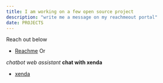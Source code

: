 ```yaml
---
title: I am working on a few open source project
description: "write me a message on my reachmeout portal"
date: PROJECTS 
---
```


 Reach out below
 - [Reachme](https://reachmee.netlify.app/)
    Or

_chatbot web assistant_ **chat with xenda**
- [xenda](https://research.typeform.com/c/pDcfTsnt)
